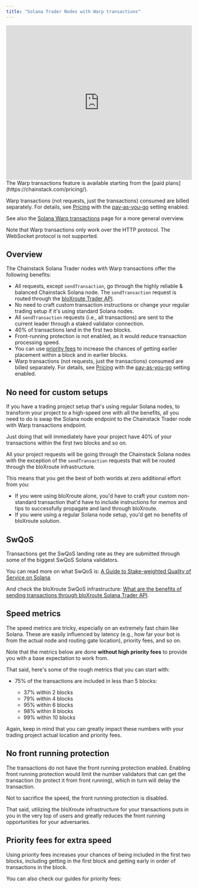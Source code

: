 ```yaml
---
title: "Solana Trader Nodes with Warp transactions"
---
```


<Frame>
  <iframe width="100%" height="420" src="https://www.youtube.com/embed/BCGqfXjHDac" title="Solana Trader nodes" frameborder="0" allow="accelerometer; autoplay; clipboard-write; encrypted-media; gyroscope; picture-in-picture; web-share" referrerpolicy="strict-origin-when-cross-origin" allowfullscreen></iframe>
</Frame>

<Note>
The Warp transactions feature is available starting from the [paid plans](https://chainstack.com/pricing/).

Warp transactions (not requests, just the transactions) consumed are billed separately. For details, see [Pricing](https://chainstack.com/pricing/) with the [pay-as-you-go](/docs/manage-your-billing) setting enabled.
</Note>

See also the [Solana Warp transactions](https://chainstack.com/solana-trader-nodes/) page for a more general overview.

Note that Warp transactions only work over the HTTP protocol. The WebSocket protocol is not supported.

## Overview

The Chainstack Solana Trader nodes with Warp transactions offer the following benefits:

* All requests, except `sendTransaction`, go through the highly reliable & balanced Chainstack Solana node. The `sendTransaction` request is routed through the [bloXroute Trader API](https://bloxroute.com/products/solana-trader-api/).
* No need to craft custom transaction instructions or change your regular trading setup if it's using standard Solana nodes.
* All `sendTransaction` requests (i.e., all transactions) are sent to the current leader through a staked validator connection.
* 40% of transactions land in the first two blocks.
* Front-running protection is not enabled, as it would reduce transaction processing speed.
* You can use [priority fees](/docs/solana-how-to-priority-fees-faster-transactions) to increase the chances of getting earlier placement within a block and in earlier blocks.
* Warp transactions (not requests, just the transactions) consumed are billed separately. For details, see [Pricing](https://chainstack.com/pricing/) with the [pay-as-you-go](/docs/manage-your-billing) setting enabled.

## No need for custom setups

If you have a trading project setup that's using regular Solana nodes, to transform your project to a high-speed one with all the benefits, all you need to do is swap the Solana node endpoint to the Chainstack Trader node with Warp transactions endpoint.

Just doing that will immediately have your project have 40% of your transactions within the first two blocks and so on.

All your project requests will be going through the Chainstack Solana nodes with the exception of the `sendTransaction` requests that will be routed through the bloXroute infrastructure.

This means that you get the best of both worlds at zero additional effort from you:

* If you were using bloXroute alone, you'd have to craft your custom non-standard transaction that'd have to include instructions for memos and tips to successfully propagate and land through bloXroute.
* If you were using a regular Solana node setup, you'd get no benefits of bloXroute solution.

## SwQoS

Transactions get the SwQoS landing rate as they are submitted through some of the biggest SwQoS Solana validators.

You can read more on what SwQoS is: [A Guide to Stake-weighted Quality of Service on Solana](https://solana.com/developers/guides/advanced/stake-weighted-qos).

And check the bloXroute SwQoS infrastructure: [What are the benefits of sending transactions through bloXroute Solana Trader API](https://docs.bloxroute.com/solana/trader-api-v2/wiki/faq#q-what-are-the-benefits-of-sending-transactions-through-bloxroute-solana-trader-api-1).

## Speed metrics

The speed metrics are tricky, especially on an extremely fast chain like Solana. These are easily influenced by latency (e.g., how far your bot is from the actual node and routing gate location), priority fees, and so on.

Note that the metrics below are done **without high priority fees** to provide you with a base expectation to work from.

That said, here's some of the rough metrics that you can start with:

* 75% of the transactions are included in less than 5 blocks:

  * 37% within 2 blocks
  * 79% within 4 blocks
  * 95% within 6 blocks
  * 98% within 8 blocks
  * 99% within 10 blocks

Again, keep in mind that you can greatly impact these numbers with your trading project actual location and priority fees.

## No front running protection

The transactions do not have the front running protection enabled. Enabling front running protection would limit the number validators that can get the transaction (to protect it from front running), which in turn will delay the transaction.

Not to sacrifice the speed, the front running protection is disabled.

That said, utilizing the bloXroute infrastructure for your transactions puts in you in the very top of users and greatly reduces the front running opportunities for your adversaries.

## Priority fees for extra speed

Using priority fees increases your chances of being included in the first two blocks, including getting in the first block and getting early in order of transactions in the block.

You can also check our guides for priority fees:

<CardGroup cols={1}>
  <Card title="Solana: Priority fees for a Jupiter swap in Python" href="/docs/solana-priority-fees-for-a-jupiter-in-python"  icon="angle-right" horizontal iconType="solid" />
  <Card title="Solana: Estimate Priority Fees with getRecentPrioritizationFees" href="/docs/solana-estimate-priority-fees-getrecentprioritizationfees" icon="angle-right" horizontal iconType="solid" />
  <Card title="Solana: How to use Priority Fees to unlock faster transactions" href="/docs/solana-how-to-priority-fees-faster-transactions" icon="angle-right" horizontal iconType="solid" />
</CardGroup>
